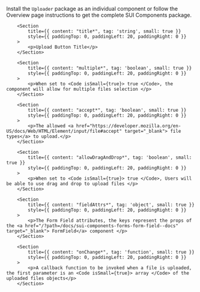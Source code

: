 
<Section
	title="Installation"
	contained={true}
	style={{ paddingTop: 20, paddingBottom: 0 }}
>
	<p>
		Install the <Code small={true}>Uploader</Code> package as an individual
		component or follow the Overview page instructions to get the complete SUI
		Components package.
	</p>
</Section>

<Section title="Props" border={true}>

    	<Section
    		title={{ content: "title*", tag: 'string', small: true }}
    		style={{ paddingTop: 0, paddingLeft: 20, paddingRight: 0 }}
    	>
    		<p>Upload Button Title</p>
    	</Section>

    	<Section
    		title={{ content: "multiple*", tag: 'boolean', small: true }}
    		style={{ paddingTop: 0, paddingLeft: 20, paddingRight: 0 }}
    	>
    		<p>When set to <Code isSmall={true}> true </Code>, the component will allow for multiple files selection </p>
    	</Section>

    	<Section
    		title={{ content: "accept*", tag: 'boolean', small: true }}
    		style={{ paddingTop: 0, paddingLeft: 20, paddingRight: 0 }}
    	>
    		<p>The allowed <a href="https://developer.mozilla.org/en-US/docs/Web/HTML/Element/input/file#accept" target="_blank"> file types</a> to upload.</p>
    	</Section>

    	<Section
    		title={{ content: "allowDragAndDrop*", tag: 'boolean', small: true }}
    		style={{ paddingTop: 0, paddingLeft: 20, paddingRight: 0 }}
    	>
    		<p>When set to <Code isSmall={true}> true </Code>, Users will be able to use drag and drop to upload files </p>
    	</Section>

    	<Section
    		title={{ content: "fieldAttrs*", tag: 'object', small: true }}
    		style={{ paddingTop: 0, paddingLeft: 20, paddingRight: 0 }}
    	>
    		<p>The Form Field attributes, the keys represent the props of the <a href="/?path=/docs/sui-components-forms-form-field--docs" target="_blank"> FormField</a> component </p>
    	</Section>

    	<Section
    		title={{ content: "onChange*", tag: 'function', small: true }}
    		style={{ paddingTop: 0, paddingLeft: 20, paddingRight: 0 }}
    	>
    		<p>A callback function to be invoked when a file is uploaded, the first parameter is an <Code isSmall={true}> array </Code> of the uploaded files objects</p>
    	</Section>

</Section>
